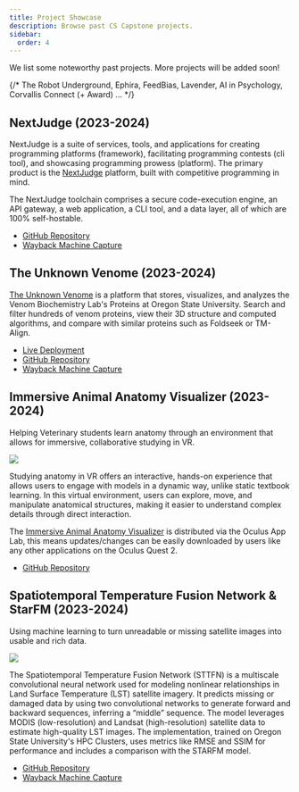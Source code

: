 ```yaml
---
title: Project Showcase
description: Browse past CS Capstone projects.
sidebar:
  order: 4
---
```



We list some noteworthy past projects. More projects will be added soon!

{/* The Robot Underground, Ephira, FeedBias, Lavender, AI in Psychology, Corvallis Connect (+ Award) ... */}

## NextJudge (2023-2024)

<Badge text="New Product" variant="note" class="mb-6"/>
<Badge text="Web" variant="success" class="mb-6"/>

NextJudge is a suite of services, tools, and applications for creating programming platforms (framework), facilitating programming contests (cli tool), and showcasing programming prowess (platform). The primary product is the [NextJudge](https://nextjudge.vercel.app/) platform, built with competitive programming in mind.

The NextJudge toolchain comprises a secure code-execution engine, an API gateway, a web application, a CLI tool, and a data layer, all of which are 100% self-hostable.

- [GitHub Repository](https://github.com/NextJudge/NextJudge)
- [Wayback Machine Capture](https://web.archive.org/web/20240925165513/https://nextjudge.vercel.app/)

## The Unknown Venome (2023-2024)

<Badge text="Consultancy" variant="note" class="mb-6"/>
<Badge text="Web" variant="success" class="mb-6"/>
<Badge text="Visualization" variant="success" class="mb-6"/>

[The Unknown Venome](https://web.archive.org/web/20240925171611/https://venom-biochem-lab.github.io/venome-poster/) is a platform that stores, visualizes, and analyzes the Venom Biochemistry Lab's Proteins at Oregon State University. Search and filter hundreds of venom proteins, view their 3D structure and computed algorithms, and compare with similar proteins such as Foldseek or TM-Align.

- [Live Deployment](https://venome.cqls.oregonstate.edu/)
- [GitHub Repository](https://github.com/Venom-Biochem-Lab/venome)
- [Wayback Machine Capture](https://web.archive.org/web/20240925171611/https://venom-biochem-lab.github.io/venome-poster/)

## Immersive Animal Anatomy Visualizer (2023-2024)

<Badge text="Consultancy" variant="note" class="mb-6"/>
<Badge text="AR/VR" variant="success" class="mb-6"/>
<Badge text="Visualization" variant="success" class="mb-6"/>

Helping Veterinary students learn anatomy through an environment that allows for immersive, collaborative studying in VR.

![](../../../assets/2023-immersive-animal-anatomy.jpg)

Studying anatomy in VR offers an interactive, hands-on experience that allows users to engage with models in a dynamic way, unlike static textbook learning. In this virtual environment, users can explore, move, and manipulate anatomical structures, making it easier to understand complex details through direct interaction.

The [Immersive Animal Anatomy Visualizer](https://extended-reality-lab.github.io/) is distributed via the Oculus App Lab, this means updates/changes can be easily downloaded by users like any other applications on the Oculus Quest 2. 

- [GitHub Repository](https://github.com/Extended-reality-Lab/Immersive-Animal-Anatomy)

## Spatiotemporal Temperature Fusion Network & StarFM (2023-2024)

<Badge text="Research" variant="note" class="mb-6"/>
<Badge text="Simulation" variant="success" class="mb-6"/>

Using machine learning to turn unreadable or missing satellite images into usable and rich data.

![](../../../assets/2023-sttfn-osu.png)

The Spatiotemporal Temperature Fusion Network (STTFN) is a multiscale convolutional neural network used for modeling nonlinear relationships in Land Surface Temperature (LST) satellite imagery. It predicts missing or damaged data by using two convolutional networks to generate forward and backward sequences, inferring a “middle” sequence. The model leverages MODIS (low-resolution) and Landsat (high-resolution) satellite data to estimate high-quality LST images. The implementation, trained on Oregon State University's HPC Clusters, uses metrics like RMSE and SSIM for performance and includes a comparison with the STARFM model.

- [GitHub Repository](https://github.com/Todd-C-Goldfarb/STTFN-OSU)
- [Wayback Machine Capture](https://web.archive.org/web/20240925172356/https://todd-c-goldfarb.github.io/STTFN-OSU/)